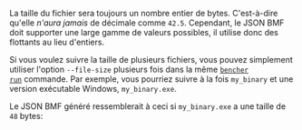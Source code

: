 
La taille du fichier sera toujours un nombre entier de bytes.
C'est-à-dire qu'elle _n'aura jamais_ de décimale comme `42.5`.
Cependant, le JSON BMF doit supporter une large gamme de valeurs possibles,
il utilise donc des flottants au lieu d'entiers.

Si vous voulez suivre la taille de plusieurs fichiers,
vous pouvez simplement utiliser l'option `--file-size` plusieurs fois dans la même
<code><a href="/fr/docs/explanation/bencher-run/">bencher run</a></code> commande.
Par exemple, vous pourriez suivre à la fois `my_binary` et une version exécutable Windows, `my_binary.exe`.

<MultiExample />

Le JSON BMF généré ressemblerait à ceci si `my_binary.exe` a une taille de `48` bytes:

<MultiJsonExample />